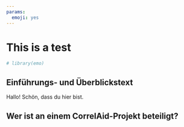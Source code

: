 ```yaml
---
params:
  emoji: yes
---
```


# This is a test {#intro}

```r
# library(emo)
```


## Einführungs- und Überblickstext

Hallo! Schön, dass du hier bist.

## Wer ist an einem CorrelAid-Projekt beteiligt?
